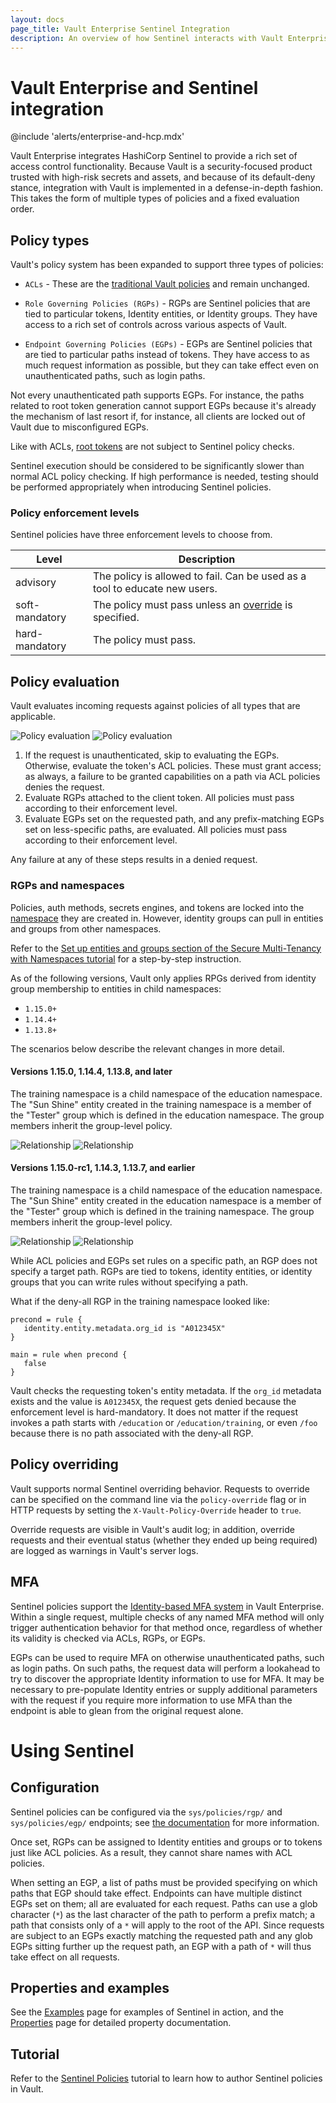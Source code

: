 ```yaml
---
layout: docs
page_title: Vault Enterprise Sentinel Integration
description: An overview of how Sentinel interacts with Vault Enterprise.
---
```


# Vault Enterprise and Sentinel integration

@include 'alerts/enterprise-and-hcp.mdx'

Vault Enterprise integrates HashiCorp Sentinel to provide a rich set of access
control functionality. Because Vault is a security-focused product trusted with
high-risk secrets and assets, and because of its default-deny stance,
integration with Vault is implemented in a defense-in-depth fashion. This takes
the form of multiple types of policies and a fixed evaluation order.

## Policy types

Vault's policy system has been expanded to support three types of policies:

- `ACLs` - These are the [traditional Vault
  policies](/vault/docs/concepts/policies) and remain unchanged.

- `Role Governing Policies (RGPs)` - RGPs are Sentinel policies that are tied
  to particular tokens, Identity entities, or Identity groups. They have access
  to a rich set of controls across various aspects of Vault.

- `Endpoint Governing Policies (EGPs)` - EGPs are Sentinel policies that are
  tied to particular paths instead of tokens. They have access to as much
  request information as possible, but they can take effect even on
  unauthenticated paths, such as login paths.

Not every unauthenticated path supports EGPs. For instance, the paths related
to root token generation cannot support EGPs because it's already the mechanism
of last resort if, for instance, all clients are locked out of Vault due to
misconfigured EGPs.

Like with ACLs, [root tokens](/vault/docs/concepts/tokens#root-tokens)
are not subject to Sentinel policy checks.

Sentinel execution should be considered to be significantly slower than normal
ACL policy checking. If high performance is needed, testing should be performed
appropriately when introducing Sentinel policies.

### Policy enforcement levels

Sentinel policies have three enforcement levels to choose from.

| Level          | Description                                                                 |
| -------------- | --------------------------------------------------------------------------- |
| advisory       | The policy is allowed to fail. Can be used as a tool to educate new users.  |
| soft-mandatory | The policy must pass unless an [override](#policy-overriding) is specified. |
| hard-mandatory | The policy must pass.                                                       |

## Policy evaluation

Vault evaluates incoming requests against policies of all types that are
applicable.

![Policy evaluation](/img/diagram-policy-evaluation-workflow_light.png#light-theme-only)
![Policy evaluation](/img/diagram-policy-evaluation-workflow_dark.png#dark-theme-only)

1. If the request is unauthenticated, skip to evaluating the EGPs. Otherwise,
   evaluate the token's ACL policies. These must grant access; as always, a
   failure to be granted capabilities on a path via ACL policies denies the
   request.
2. Evaluate RGPs attached to the client token. All policies must pass according
   to their enforcement level.
3. Evaluate EGPs set on the requested path, and any prefix-matching EGPs set on
   less-specific paths, are evaluated. All policies must pass according to their
   enforcement level.

Any failure at any of these steps results in a denied request.

### RGPs and namespaces

Policies, auth methods, secrets engines, and tokens are locked into the
[namespace](/vault/docs/enterprise/namespaces) they are created in. However,
identity groups can pull in entities and groups from other namespaces.

<Tip>

Refer to the [Set up entities and groups section of the Secure Multi-Tenancy
with Namespaces
tutorial](/vault/tutorials/enterprise/namespaces#set-up-entities-and-groups) for
a step-by-step instruction.

</Tip>

<Warning>

  As of the following versions, Vault only applies RPGs derived from identity
  group membership to entities in child namespaces:

  - `1.15.0+`
  - `1.14.4+`
  - `1.13.8+`

</Warning>

The scenarios below describe the relevant changes in more detail.

#### Versions 1.15.0, 1.14.4, 1.13.8, and later

The training namespace is a child namespace of the education namespace. The "Sun
Shine" entity created in the training namespace is a member of the "Tester"
group which is defined in the education namespace. The group members inherit the
group-level policy.

![Relationship](/img/diagram-rgp-namespace-post-115_light.png#light-theme-only)
![Relationship](/img/diagram-rgp-namespace-post-115_dark.png#dark-theme-only)

#### Versions 1.15.0-rc1, 1.14.3, 1.13.7, and earlier

The training namespace is a child namespace of the education namespace. The "Sun
Shine" entity created in the education namespace is a member of the "Tester"
group which is defined in the training namespace. The group members inherit the
group-level policy.

![Relationship](/img/diagram-rgp-namespace-pre-115_light.png#light-theme-only)
![Relationship](/img/diagram-rgp-namespace-pre-115_dark.png#dark-theme-only)

While ACL policies and EGPs set rules on a specific path, an RGP does not
specify a target path. RGPs are tied to tokens, identity entities, or identity
groups that you can write rules without specifying a path.

What if the deny-all RGP in the training namespace looked like:

<CodeBlockConfig filename="deny-all.sentinel">

```hcl
precond = rule {
   identity.entity.metadata.org_id is "A012345X"
}

main = rule when precond {
   false
}
```

</CodeBlockConfig>

Vault checks the requesting token's entity metadata. If the `org_id` metadata
exists and the value is `A012345X`, the request gets denied because the
enforcement level is hard-mandatory. It does not matter if the request invokes a
path starts with `/education` or `/education/training`, or even `/foo` because
there is no path associated with the deny-all RGP.


## Policy overriding

Vault supports normal Sentinel overriding behavior. Requests to override can be
specified on the command line via the `policy-override` flag or in HTTP
requests by setting the `X-Vault-Policy-Override` header to `true`.

Override requests are visible in Vault's audit log; in addition, override
requests and their eventual status (whether they ended up being required) are
logged as warnings in Vault's server logs.

## MFA

Sentinel policies support the [Identity-based MFA
system](/vault/docs/enterprise/mfa) in Vault Enterprise. Within a single
request, multiple checks of any named MFA method will only trigger
authentication behavior for that method once, regardless of whether its
validity is checked via ACLs, RGPs, or EGPs.

EGPs can be used to require MFA on otherwise unauthenticated paths, such as
login paths. On such paths, the request data will perform a lookahead to try to
discover the appropriate Identity information to use for MFA. It may be
necessary to pre-populate Identity entries or supply additional parameters with
the request if you require more information to use MFA than the endpoint is
able to glean from the original request alone.

# Using Sentinel

## Configuration

Sentinel policies can be configured via the `sys/policies/rgp/` and
`sys/policies/egp/` endpoints; see [the
documentation](/vault/api-docs/system/policies) for more information.

Once set, RGPs can be assigned to Identity entities and groups or to tokens
just like ACL policies. As a result, they cannot share names with ACL policies.

When setting an EGP, a list of paths must be provided specifying on which paths
that EGP should take effect. Endpoints can have multiple distinct EGPs set on
them; all are evaluated for each request. Paths can use a glob character (`*`)
as the last character of the path to perform a prefix match; a path that
consists only of a `*` will apply to the root of the API. Since requests are
subject to an EGPs exactly matching the requested path and any glob EGPs
sitting further up the request path, an EGP with a path of `*` will thus take
effect on all requests.

## Properties and examples

See the [Examples](/vault/docs/enterprise/sentinel/examples) page for examples
of Sentinel in action, and the
[Properties](/vault/docs/enterprise/sentinel/properties) page for detailed
property documentation.

## Tutorial

Refer to the [Sentinel Policies](/vault/tutorials/policies/sentinel)
tutorial to learn how to author Sentinel policies in Vault.

